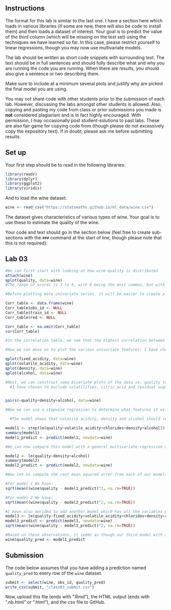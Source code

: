 ## Instructions

The format for this lab is similar to the last one.
I have a section here which loads in various
libraries (if some are new, there will also be code to install
them) and then loads a dataset of interest. Your goal is to
predict the value of the third column (which will be missing
on the test set) using the techniques we have learned so far.
In this case, please restrict yourself to linear regressions,
though you may now use multivariate models.

The lab should be written as short code snippets with surrounding
text. The text should be in full sentences and should fully describe
what and why you are running the code you are running.  When there
are results, you should also give a sentence or two describing them.

Make sure to include at a minimum several plots and justify why
are picked the final model you are using.

You may not share code with other students prior to the submission
of each lab. However, discussing the labs amongst other students
is allowed. Also, copying and pasting my code from class or
prior submissions you made is **not** considered plagiarism and
is in fact highly encouraged. With permission, I may occasionally
post student-solutions to past labs. These are also fair game
for copying code from (though please do not excessively copy the
expository text). If in doubt, please ask me before submitting
results.

## Set up

Your first step should be to read in the following libraries:

```r
library(readr)
library(dplyr)
library(ggplot2)
library(viridis)
```

And to load the wine dataset:

```r
wine <- read_csv("https://statsmaths.github.io/ml_data/wine.csv")
```

The dataset gives characteristics of various types of wine.
Your goal is to use these to estimate the quality of the wine.

Your code and text should go in the section below (feel free to create
sub-sections with the `###` command at the start of line, though please
note that this is not required):

## Lab 03

```r
#We can first start with looking at how wine quality is distributed
attach(wine)
qplot(quality, data=wine)
#The range of scores is 3 to 9, with 6 being the most common, but with a large proportion of results below 6 (slight negatively skewed)

```
```r
#Before plotting more univariate series, it will be easier to create a correlation matrix with the continuous variables to determine what variables are highly correlated with wine

Corr_table <- data.frame(wine)
Corr_table$obs_id <- NULL
Corr_table$train_id <- NULL
Corr_table$red <- NULL

Corr_table <- na.omit(Corr_table)
cor(Corr_table)

#In the correlation table, we see that the highest correlation between quality and another feature is alcohol (which may indicate we want to include this in our multivariate regression). Another thing to note is the negative correlation of quality and density. 

```

```r
#Now we can move on to plot the various univariate features: I have chosen to only include plots with some interesting features. Both fixed and volatile acidity seem to be very skewed and alcohol less so. The majority of values in density seem to be in a very tight range, although a few outliers could heavily influence our data. 

qplot(fixed_acidity, data=wine)
qplot(volatile_acidity, data=wine)
qplot(density, data=wine)
qplot(alcohol, data=wine)


```

```r
#Next, we can construct some bivariate plots of the data vs. quality to see how each of these features vary with the response variable. We can use the pairs function to simultaneously graph all of these predictors on one graph. I have chosen to exclude those that exhibit little to no variation with changing quality (indicating them to not be very good predictors)
  #I have chosen to exclude volatilities, citric_acid and residual sugar mainly due to them having outlier observations,       potentially severly skewing our estimators as well as being poor predictors of quality based on correlation. 


pairs(~quality+density+alcohol, data=wine)
```

```r
#Now we can use a stepwise regression to determine what features it will include/not include in our model. We can begin with a relatively large model (almost kitchen sink) based on our correlations.

  #The model shows that volatile acidity, density and alcohol should remain included in our model to minimize the AIC as they all seem statistically significant in predicting quality. 

model1 <- step(lm(quality~volatile_acidity+chlorides+density+alcohol))
summary(model1)
model1_predict <- predict(model1, newdata=wine)
```

```r
#We can now compare this model with a general multivariate regression model based just on density and alcohol

model2 <- lm(quality~density+alcohol)
summary(model2)
model2_predict <- predict(model2, newdata=wine)
```

```r
#Now let us compute the root mean squared error from each of our models to see which is lower

#For model 1 We have:
sqrt(mean((wine$quality - model1_predict)^2, na.rm=TRUE))

#For model 2 We have:
sqrt(mean((wine$quality - model2_predict)^2, na.rm=TRUE))

#I have also decided to add another model which has all the variables placed in it below
model3 <- lm(quality~fixed_acidity+volatile_acidity+chlorides+density+alcohol+citric_acid+residual_sugar+ph+sulphates+red)
model3_predict <- predict(model3, newdata=wine)
sqrt(mean((wine$quality - model3_predict)^2, na.rm=TRUE))

#Based on these observations, it seems as though our third model with all the features produces the lowers RMSE. But I hypothesize that adding to many variables may expose our model to overfitting on the training data (i.e. data mining bias), leading to less accurate predictions of our test or out-of-sample data set. Hence, I have chosen model1 as my final quality predictions as there is very little improvement in the RMSE (just over 0.01) for all the extra variables introduced.
wine$quality_pred <- model1_predict
```



## Submission

The code below assumes that you have adding a prediction named
`quality_pred` to every row of the `wine` dataset.

```r
submit <- select(wine, obs_id, quality_pred)
write_csv(submit, "class03_submit.csv")
```

Now, upload this file (ends with ".Rmd"), the HTML output
(ends with ".nb.html" or ".html"), and the csv file to GitHub.
